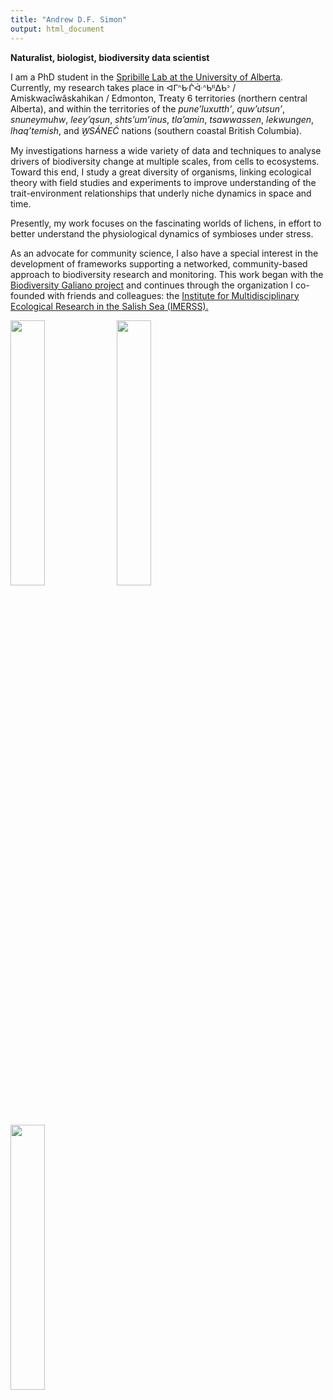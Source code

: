 ```yaml
---
title: "Andrew D.F. Simon"
output: html_document
---
```


**Naturalist, biologist, biodiversity data scientist**

I am a PhD student in the [Spribille Lab at the University of Alberta](https://spribillelab.wordpress.com). Currently, my research takes place in ᐊᒥᐢᑿᒌᐚᐢᑲᐦᐃᑲᐣ / Amiskwacîwâskahikan / Edmonton, Treaty 6 territories (northern central Alberta), and within the territories of the *pune’luxutth’*, *quw’utsun’*, *snuneymuhw*, *leey’qsun*, *shts’um’inus*, *tla'amin*, *tsawwassen*, *lekwungen*, *lhaq'temish*, and *W̱SÁNEĆ* nations (southern coastal British Columbia).

My investigations harness a wide variety of data and techniques to analyse drivers of biodiversity change at multiple scales, from cells to ecosystems. Toward this end, I study a great diversity of organisms, linking ecological theory with field studies and experiments to improve understanding of the trait-environment relationships that underly niche dynamics in space and time. 

Presently, my work focuses on the fascinating worlds of lichens, in effort to better understand the physiological dynamics of symbioses under stress.
 
As an advocate for community science, I also have a special interest in the development of frameworks supporting a networked, community-based approach to biodiversity research and monitoring. This work began with the [Biodiversity Galiano project](http://biogaliano.org) and continues through the organization I co-founded with friends and colleagues: the [Institute for Multidisciplinary Ecological Research in the Salish Sea (IMERSS).](http://imerss.org)
```{=html}
<style>
.images img {
    width: 33%
}
</style>
<div class="images">
<img src="images/bumble.jpg"/>
<img src="images/Achlys.jpg"/>
<img src="images/Wx.jpg"/>
</div>
```
